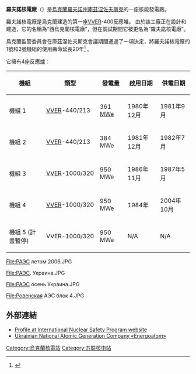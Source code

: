 {{noteTA|G1=核能}}
{{Infobox power station 
| name               = 羅夫諾核電廠
| official_name      = Рівненьська АЕС
| image              = РАЭС. Украина.JPG
| image_size         = 
| image_caption      = 
| image_alt          = 
| location_map       = Ukraine
| location_map_width = 
| location_map_text  = 
| lat_d     = 51
| lat_m     = 19
| lat_s     = 40
| lat_NS    = N
| long_d    = 25
| long_m    = 53
| long_s    = 30
| long_EW   = E
| coordinates_type   = region:UA_type:landmark
| coordinates_display= inline,title
| coordinates_ref    = 
| country            = {{UKR}}
| locale             = [[羅夫諾州|羅夫諾州]] Kuznetsovsk
| status             = O
| construction_began = 1973年
| commissioned       = 1981年
| licence_expires    = 
| decommissioned     = 
| cost               = 
| owner              = 烏克蘭國家核電公司
| operator           = 
| developer          = 
| constructor        = 
| reactors_operate_mw= 2 x 400 MW<br/>2 x 1,000 MW
| reactors_const_mw  = 
| reactors_planned_mw= 
| reactors_decom_mw  = 
| reactors_cancel_mw = 1 x 1,000 MW
| reactor_type       = [[水-水高能反应堆|VVER]]-440/213<br/>[[水-水高能反应堆|VVER]]-1000/320
| reactor_supplier   = Mintyazhmash
| turbine_manu_npp   = Electrotyazhmash<br/>[[LMZ|LMZ]]
| installed_capacity = 2,800 MW
| max_planned_cap    = 
| capacity_factor    = 
| average_annual_gen = 
| net_generation     = 
| website            = 
| as_of              = 2010年11月21日
| extra              = 
}}
'''羅夫諾核電廠'''（{{lang-uk|Рівненьська АЕС}}）是[[烏克蘭|烏克蘭]][[羅夫諾州|羅夫諾州]][[庫茲涅佐夫斯克|庫茲涅佐夫斯克]]的一座核能發電廠。

羅夫諾核電廠是烏克蘭建造的第一座[[水-水高能反应堆|VVER]]-400反應堆。 由於該工廠正在設計和建造，它的名稱為“西烏克蘭核電廠”，但在調試期間它被更名為“羅夫諾核電廠”。

烏克蘭監管委員會在庫茲涅佐夫斯克會議期間通過了一項決定，將羅夫諾核電廠的1號和2號機組的使用壽命延長20年<ref>{{Cite web |title=Rivne NPP |url=http://www.energoatom.com.ua/en/press_center-19/video-203/video-204/photogallery-50/p/rivne_npp-5315 |access-date=2022-03-04 |website=Energoatom |language=en |archive-date=2022-03-04 |archive-url=https://web.archive.org/web/20220304235313/https://www.energoatom.com.ua/en/press_center-19/video-203/video-204/photogallery-50/p/rivne_npp-5315 |dead-url=no }}</ref> 。

它擁有4座反應爐：
{| class="wikitable"
!機組||類型||發電量||啟用日期||供電日期
|-
|機組 1||[[水-水高能反应堆|VVER]]-440/213 ||361 [[MWe|MWe]]||1980年12月||1981年9月
|-
|機組 2||[[水-水高能反应堆|VVER]]-440/213||384 MWe||1981年12月||1982年7月
|-
|機組 3||[[水-水高能反应堆|VVER]]-1000/320 ||950 MWe||1986年11月||1987年5月
|-
|機組 4||[[水-水高能反应堆|VVER]]-1000/320 ||950 MWe||1984年||2004年10月
|-
|機組 5 (計畫暫停)||VVER-1000/320 ||950 MWe||N/A||N/A  
|}

 <gallery>

File:РАЭС летом 2006.JPG 

File:РАЭС. Украина.JPG

File:РАЭС осень Украина.JPG

File:Ровенская АЭС блок 4.JPG
</gallery>

==外部連結==
* [http://insp.pnl.gov/-profiles-rivne-ri.htm Profile at International Nuclear Safety Program website] {{Wayback|url=http://insp.pnl.gov/-profiles-rivne-ri.htm |date=20080511163850 }}
* [https://web.archive.org/web/20070929130830/http://www.atom.gov.ua/en/nuclear_plants/npp_rivne/info Ukrainian National Atomic Generation Company «Energoatom»]

[[Category:烏克蘭核電站|Category:烏克蘭核電站]]
[[Category:苏联核电站|Category:苏联核电站]]